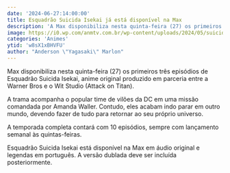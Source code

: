 ```yaml
---
date: '2024-06-27:14:00:00'
title: Esquadrão Suicida Isekai já está disponível na Max
description: 'A Max disponibiliza nesta quinta-feira (27) os primeiros três episódios de Esquadrão Suicida Isekai, anime original produzido em parceria entre a Warner Bros e o Wit Studio (Attack on Titan).'
image: https://i0.wp.com/anmtv.com.br/wp-content/uploads/2024/05/suicide-squad-isekai-1-1.jpg?w=800&ssl=1
categories: 'Animes'
ytid: 'w8sX1xBHVFU'
author: "Anderson \"Yagasaki\" Marlon"
---
```


Max disponibiliza nesta quinta-feira (27) os primeiros três episódios de Esquadrão Suicida Isekai, anime original produzido em parceria entre a Warner Bros e o Wit Studio (Attack on Titan).

A trama acompanha o popular time de vilões da DC em uma missão comandada por Amanda Waller. Contudo, eles acabam indo parar em outro mundo, devendo fazer de tudo para retornar ao seu próprio universo.

A temporada completa contará com 10 episódios, sempre com lançamento semanal às quintas-feiras.

Esquadrão Suicida Isekai está disponível na Max em áudio original e legendas em português. A versão dublada deve ser incluída posteriormente.
